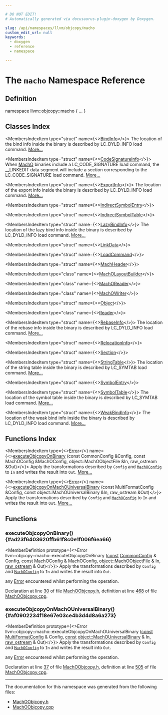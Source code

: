 ```yaml
---

# DO NOT EDIT!
# Automatically generated via docusaurus-plugin-doxygen by Doxygen.

slug: /api/namespaces/llvm/objcopy/macho
custom_edit_url: null
keywords:
  - doxygen
  - reference
  - namespace

---
```





# The `macho` Namespace Reference

<DoxygenPage pluginConfig={pluginConfig}>



## Definition

<CodeBlock>namespace llvm::objcopy::macho &#123; ... &#125;</CodeBlock>

## Classes Index

<MembersIndex>

<MembersIndexItem
  type="struct"
  name={<><a href="/docs/api/structs/llvm/objcopy/macho/bindinfo">BindInfo</a></>}>
The location of the bind info inside the binary is described by LC&#95;DYLD&#95;INFO load command. <a href="/docs/api/structs/llvm/objcopy/macho/bindinfo/#details">More...</a>
</MembersIndexItem>

<MembersIndexItem
  type="struct"
  name={<><a href="/docs/api/structs/llvm/objcopy/macho/codesignatureinfo">CodeSignatureInfo</a></>}>
When <a href="/docs/api/namespaces/llvm/macho">MachO</a> binaries include a LC&#95;CODE&#95;SIGNATURE load command, the &#95;&#95;LINKEDIT data segment will include a section corresponding to the LC&#95;CODE&#95;SIGNATURE load command. <a href="/docs/api/structs/llvm/objcopy/macho/codesignatureinfo/#details">More...</a>
</MembersIndexItem>

<MembersIndexItem
  type="struct"
  name={<><a href="/docs/api/structs/llvm/objcopy/macho/exportinfo">ExportInfo</a></>}>
The location of the export info inside the binary is described by LC&#95;DYLD&#95;INFO load command. <a href="/docs/api/structs/llvm/objcopy/macho/exportinfo/#details">More...</a>
</MembersIndexItem>

<MembersIndexItem
  type="struct"
  name={<><a href="/docs/api/structs/llvm/objcopy/macho/indirectsymbolentry">IndirectSymbolEntry</a></>}>
</MembersIndexItem>

<MembersIndexItem
  type="struct"
  name={<><a href="/docs/api/structs/llvm/objcopy/macho/indirectsymboltable">IndirectSymbolTable</a></>}>
</MembersIndexItem>

<MembersIndexItem
  type="struct"
  name={<><a href="/docs/api/structs/llvm/objcopy/macho/lazybindinfo">LazyBindInfo</a></>}>
The location of the lazy bind info inside the binary is described by LC&#95;DYLD&#95;INFO load command. <a href="/docs/api/structs/llvm/objcopy/macho/lazybindinfo/#details">More...</a>
</MembersIndexItem>

<MembersIndexItem
  type="struct"
  name={<><a href="/docs/api/structs/llvm/objcopy/macho/linkdata">LinkData</a></>}>
</MembersIndexItem>

<MembersIndexItem
  type="struct"
  name={<><a href="/docs/api/structs/llvm/objcopy/macho/loadcommand">LoadCommand</a></>}>
</MembersIndexItem>

<MembersIndexItem
  type="struct"
  name={<><a href="/docs/api/structs/llvm/objcopy/macho/machheader">MachHeader</a></>}>
</MembersIndexItem>

<MembersIndexItem
  type="class"
  name={<><a href="/docs/api/classes/llvm/objcopy/macho/macholayoutbuilder">MachOLayoutBuilder</a></>}>
</MembersIndexItem>

<MembersIndexItem
  type="class"
  name={<><a href="/docs/api/classes/llvm/objcopy/macho/machoreader">MachOReader</a></>}>
</MembersIndexItem>

<MembersIndexItem
  type="class"
  name={<><a href="/docs/api/classes/llvm/objcopy/macho/machowriter">MachOWriter</a></>}>
</MembersIndexItem>

<MembersIndexItem
  type="struct"
  name={<><a href="/docs/api/structs/llvm/objcopy/macho/object">Object</a></>}>
</MembersIndexItem>

<MembersIndexItem
  type="class"
  name={<><a href="/docs/api/classes/llvm/objcopy/macho/reader">Reader</a></>}>
</MembersIndexItem>

<MembersIndexItem
  type="struct"
  name={<><a href="/docs/api/structs/llvm/objcopy/macho/rebaseinfo">RebaseInfo</a></>}>
The location of the rebase info inside the binary is described by LC&#95;DYLD&#95;INFO load command. <a href="/docs/api/structs/llvm/objcopy/macho/rebaseinfo/#details">More...</a>
</MembersIndexItem>

<MembersIndexItem
  type="struct"
  name={<><a href="/docs/api/structs/llvm/objcopy/macho/relocationinfo">RelocationInfo</a></>}>
</MembersIndexItem>

<MembersIndexItem
  type="struct"
  name={<><a href="/docs/api/structs/llvm/objcopy/macho/section">Section</a></>}>
</MembersIndexItem>

<MembersIndexItem
  type="struct"
  name={<><a href="/docs/api/structs/llvm/objcopy/macho/stringtable">StringTable</a></>}>
The location of the string table inside the binary is described by LC&#95;SYMTAB load command. <a href="/docs/api/structs/llvm/objcopy/macho/stringtable/#details">More...</a>
</MembersIndexItem>

<MembersIndexItem
  type="struct"
  name={<><a href="/docs/api/structs/llvm/objcopy/macho/symbolentry">SymbolEntry</a></>}>
</MembersIndexItem>

<MembersIndexItem
  type="struct"
  name={<><a href="/docs/api/structs/llvm/objcopy/macho/symboltable">SymbolTable</a></>}>
The location of the symbol table inside the binary is described by LC&#95;SYMTAB load command. <a href="/docs/api/structs/llvm/objcopy/macho/symboltable/#details">More...</a>
</MembersIndexItem>

<MembersIndexItem
  type="struct"
  name={<><a href="/docs/api/structs/llvm/objcopy/macho/weakbindinfo">WeakBindInfo</a></>}>
The location of the weak bind info inside the binary is described by LC&#95;DYLD&#95;INFO load command. <a href="/docs/api/structs/llvm/objcopy/macho/weakbindinfo/#details">More...</a>
</MembersIndexItem>

</MembersIndex>

## Functions Index

<MembersIndex>

<MembersIndexItem
  type={<><a href="/docs/api/classes/llvm/error">Error</a></>}
  name={<><a href="#ad23f6403620ffb61f8c0e1f006f6ea66">executeObjcopyOnBinary</a> (const CommonConfig &amp;Config, const MachOConfig &amp;MachOConfig, object::MachOObjectFile &amp;In, raw&#95;ostream &amp;Out)</>}>
Apply the transformations described by <code>Config</code> and <code><a href="/docs/api/structs/llvm/objcopy/machoconfig">MachOConfig</a></code> to <code>In</code> and writes the result into <code>Out</code>. <a href="#ad23f6403620ffb61f8c0e1f006f6ea66">More...</a>
</MembersIndexItem>

<MembersIndexItem
  type={<><a href="/docs/api/classes/llvm/error">Error</a></>}
  name={<><a href="#af0902234f18e67e03ce4b3d4d8a6a273">executeObjcopyOnMachOUniversalBinary</a> (const MultiFormatConfig &amp;Config, const object::MachOUniversalBinary &amp;In, raw&#95;ostream &amp;Out)</>}>
Apply the transformations described by <code>Config</code> and <code><a href="/docs/api/structs/llvm/objcopy/machoconfig">MachOConfig</a></code> to <code>In</code> and writes the result into <code>Out</code>. <a href="#af0902234f18e67e03ce4b3d4d8a6a273">More...</a>
</MembersIndexItem>

</MembersIndex>


<SectionDefinition>

## Functions

### executeObjcopyOnBinary() {#ad23f6403620ffb61f8c0e1f006f6ea66}

<MemberDefinition
  prototype={<>Error llvm::objcopy::macho::executeObjcopyOnBinary (<a href="/docs/api/files/lib/lib/target/lib/target/aarch64/aarch64promoteconstant-cpp/#a90f8350fecae261c25be85d38b451bff">const</a> <a href="/docs/api/structs/llvm/objcopy/commonconfig">CommonConfig</a> &amp; Config, <a href="/docs/api/files/lib/lib/target/lib/target/aarch64/aarch64promoteconstant-cpp/#a90f8350fecae261c25be85d38b451bff">const</a> <a href="/docs/api/structs/llvm/objcopy/machoconfig">MachOConfig</a> &amp; MachOConfig, <a href="/docs/api/classes/llvm/object/machoobjectfile">object::MachOObjectFile</a> &amp; In, <a href="/docs/api/classes/llvm/raw-ostream">raw&#95;ostream</a> &amp; Out)</>}>
Apply the transformations described by <code>Config</code> and <code><a href="/docs/api/structs/llvm/objcopy/machoconfig">MachOConfig</a></code> to <code>In</code> and writes the result into <code>Out</code>.

<SectionUser title="Returns">
any <a href="/docs/api/classes/llvm/error">Error</a> encountered whilst performing the operation.
</SectionUser>

Declaration at line <a href="/docs/api/files/include/include/llvm/include/llvm/objcopy/include/llvm/objcopy/macho/machoobjcopy-h/#l00030">30</a> of file <a href="/docs/api/files/include/include/llvm/include/llvm/objcopy/include/llvm/objcopy/macho/machoobjcopy-h">MachOObjcopy.h</a>, definition at line <a href="/docs/api/files/lib/lib/objcopy/lib/objcopy/macho/machoobjcopy-cpp/#l00468">468</a> of file <a href="/docs/api/files/lib/lib/objcopy/lib/objcopy/macho/machoobjcopy-cpp">MachOObjcopy.cpp</a>.
</MemberDefinition>

### executeObjcopyOnMachOUniversalBinary() {#af0902234f18e67e03ce4b3d4d8a6a273}

<MemberDefinition
  prototype={<>Error llvm::objcopy::macho::executeObjcopyOnMachOUniversalBinary (<a href="/docs/api/files/lib/lib/target/lib/target/aarch64/aarch64promoteconstant-cpp/#a90f8350fecae261c25be85d38b451bff">const</a> <a href="/docs/api/classes/llvm/objcopy/multiformatconfig">MultiFormatConfig</a> &amp; Config, <a href="/docs/api/files/lib/lib/target/lib/target/aarch64/aarch64promoteconstant-cpp/#a90f8350fecae261c25be85d38b451bff">const</a> <a href="/docs/api/classes/llvm/object/machouniversalbinary">object::MachOUniversalBinary</a> &amp; In, <a href="/docs/api/classes/llvm/raw-ostream">raw&#95;ostream</a> &amp; Out)</>}>
Apply the transformations described by <code>Config</code> and <code><a href="/docs/api/structs/llvm/objcopy/machoconfig">MachOConfig</a></code> to <code>In</code> and writes the result into <code>Out</code>.

<SectionUser title="Returns">
any <a href="/docs/api/classes/llvm/error">Error</a> encountered whilst performing the operation.
</SectionUser>

Declaration at line <a href="/docs/api/files/include/include/llvm/include/llvm/objcopy/include/llvm/objcopy/macho/machoobjcopy-h/#l00037">37</a> of file <a href="/docs/api/files/include/include/llvm/include/llvm/objcopy/include/llvm/objcopy/macho/machoobjcopy-h">MachOObjcopy.h</a>, definition at line <a href="/docs/api/files/lib/lib/objcopy/lib/objcopy/macho/machoobjcopy-cpp/#l00505">505</a> of file <a href="/docs/api/files/lib/lib/objcopy/lib/objcopy/macho/machoobjcopy-cpp">MachOObjcopy.cpp</a>.
</MemberDefinition>

</SectionDefinition>

<hr/>

The documentation for this namespace was generated from the following files:

<ul>
<li><a href="/docs/api/files/include/include/llvm/include/llvm/objcopy/include/llvm/objcopy/macho/machoobjcopy-h">MachOObjcopy.h</a></li>
<li><a href="/docs/api/files/lib/lib/objcopy/lib/objcopy/macho/machoobjcopy-cpp">MachOObjcopy.cpp</a></li>
</ul>

</DoxygenPage>
